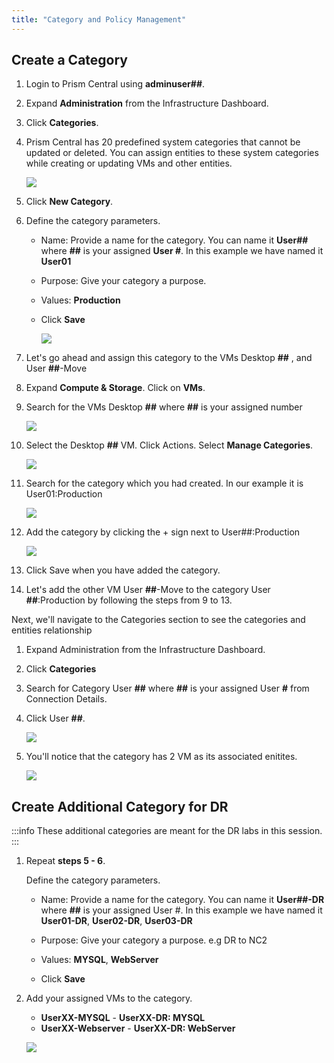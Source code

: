 ```yaml
---
title: "Category and Policy Management"
---
```




## Create a Category
1. Login to Prism Central using **adminuser##**.
2. Expand **Administration** from the Infrastructure Dashboard.
3. Click **Categories**.
4. Prism Central has 20 predefined system categories that cannot be updated or deleted. You can assign entities to these system categories while creating or updating VMs and other entities.

   ![](./img/cat.png)

5. Click **New Category**.

6. Define the category parameters.
   - Name: Provide a name for the category. You can name it **User##** where **##** is your assigned **User #**. In this example we have named it **User01**

   - Purpose: Give your category a purpose.
   
   - Values: **Production**

   - Click **Save**
   
     ![](./img/save.png)

7. Let's go ahead and assign this category to the VMs Desktop **##** , and User **##**-Move   

8. Expand **Compute & Storage**. Click on **VMs**.

9. Search for the VMs Desktop **##** where **##** is your assigned number

     ![](./img/search.png)

10. Select the Desktop **##** VM. Click Actions. Select **Manage Categories**.


    ![](./img/applycat.png) 

11. Search for the category which you had created. In our example it is User01:Production

     ![](./img/selectuser.png)
    
12. Add the category by clicking the + sign next to User##:Production

     ![](./img/setcat.png)

13. Click Save when you have added the category.

14. Let's add the other VM User **##**-Move to the category User **##**:Production by following the steps from 9 to 13.

Next, we'll navigate to the Categories section to see the categories and entities relationship

1. Expand Administration from the Infrastructure Dashboard.

2. Click **Categories**

3. Search for Category User **##** where **##** is your assigned User **#** from Connection Details.

4. Click User **##**.

   ![](./img/user01.png)

5. You'll notice that the category has 2 VM as its associated enitites.

   ![](./img/2vm.png)

## Create Additional Category for DR 

:::info
These additional categories are meant for the DR labs in this session.
:::

1. Repeat **steps 5 - 6**.

   Define the category parameters.

   -  Name: Provide a name for the category. You can name it **User##-DR** where **##** is your 
   assigned User #. In this example we have named it **User01-DR**, **User02-DR**, **User03-DR**

   -  Purpose: Give your category a purpose. e.g DR to NC2

   -  Values: **MYSQL**,
              **WebServer**

   -  Click **Save**

2. Add your assigned VMs to the category.
   
   - **UserXX-MYSQL** - **UserXX-DR: MYSQL**
   - **UserXX-Webserver** - **UserXX-DR: WebServer**

   ![](./img/DR2.png)


   
